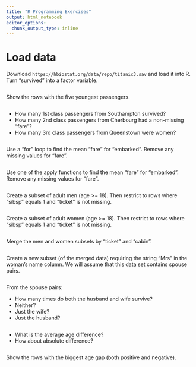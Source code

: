 ```yaml
---
title: "R Programming Exercises"
output: html_notebook
editor_options: 
  chunk_output_type: inline
---
```


# Load data

Download `https://hbiostat.org/data/repo/titanic3.sav` and load it into R. Turn "survived" into a factor variable.

```r
```

Show the rows with the five youngest passengers.

```r
```

  * How many 1st class passengers from Southampton survived?
  * How many 2nd class passengers from Cherbourg had a non-missing "fare"?
  * How many 3rd class passengers from Queenstown were women?

```r
```

Use a "for" loop to find the mean "fare" for "embarked". Remove any missing values for "fare".

```r
```

Use one of the apply functions to find the mean "fare" for "embarked". Remove any missing values for "fare".

```r
```

Create a subset of adult men (age >= 18). Then restrict to rows where "sibsp" equals 1 and "ticket" is not missing.

```r
```

Create a subset of adult women (age >= 18). Then restrict to rows where "sibsp" equals 1 and "ticket" is not missing.

```r
```

Merge the men and women subsets by "ticket" and "cabin".

```r
```

Create a new subset (of the merged data) requiring the string "Mrs" in the woman's name column. We will assume that this data set contains spouse pairs.

```r
```

From the spouse pairs:

  * How many times do both the husband and wife survive?
  * Neither?
  * Just the wife?
  * Just the husband?

```r
```

  * What is the average age difference?
  * How about absolute difference?

```r
```

Show the rows with the biggest age gap (both positive and negative).

```r
```
